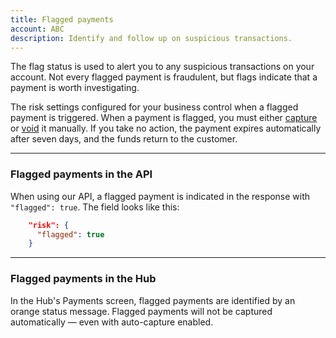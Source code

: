```yaml
---
title: Flagged payments
account: ABC
description: Identify and follow up on suspicious transactions.
---
```


The flag status is used to alert you to any suspicious transactions on your account. Not every flagged payment is fraudulent, but flags indicate that a payment is worth investigating.

The risk settings configured for your business control when a flagged payment is triggered. When a payment is flagged, you must either [capture](/display/DOCS/Capture+a+payment) or [void](/display/DOCS/Void+a+payment) it manually. If you take no action, the payment expires automatically after seven days, and the funds return to the customer.

---

### Flagged payments in the API

When using our API, a flagged payment is indicated in the response with `"flagged": true`. The field looks like this:

```json
    "risk": {
      "flagged": true
    }
```

---

### Flagged payments in the Hub

In the Hub's Payments screen, flagged payments are identified by an orange status message. Flagged payments will not be captured automatically — even with auto-capture enabled.
